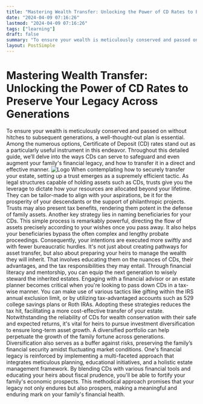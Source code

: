 ```yaml
---
title: "Mastering Wealth Transfer: Unlocking the Power of CD Rates to Preserve Your Legacy Across Generations"
date: "2024-04-09 07:16:26"
lastmod: "2024-04-09 07:16:26"
tags: ["learning"]
draft: false
summary: "To ensure your wealth is meticulously conserved and passed on without hitches to subsequent generations, a well-thought-out plan is essential. Among the numerous options, Certificate of Deposit (CD) rates stand out as a particularly useful instrument in this endeavor. Throughout this detailed guide, we’ll delve into the ways CDs can serve to safeguard and even augment your family's financial legacy, and how to transfer it in a direct and effective manner."
layout: PostSimple
---
```

# Mastering Wealth Transfer: Unlocking the Power of CD Rates to Preserve Your Legacy Across Generations
To ensure your wealth is meticulously conserved and passed on without hitches to subsequent generations, a well-thought-out plan is essential. Among the numerous options, Certificate of Deposit (CD) rates stand out as a particularly useful instrument in this endeavor. Throughout this detailed guide, we’ll delve into the ways CDs can serve to safeguard and even augment your family's financial legacy, and how to transfer it in a direct and effective manner.
<img alt="Logo" src="https://cdn.seniorsselection.com/src_image/bf9810fb4217d04e52d189e63e0b19b4.webp"/>
When contemplating how to securely transfer your estate, setting up a trust emerges as a supremely efficient tactic. As legal structures capable of holding assets such as CDs, trusts give you the leverage to dictate how your resources are allocated beyond your lifetime. They can be tailor-made to align with your aspirations, be it for the prosperity of your descendants or the support of philanthropic projects. Trusts may also present tax benefits, rendering them potent in the defense of family assets.
Another key strategy lies in naming beneficiaries for your CDs. This simple process is remarkably powerful, directing the flow of assets precisely according to your wishes once you pass away. It also helps your beneficiaries bypass the often complex and lengthy probate proceedings. Consequently, your intentions are executed more swiftly and with fewer bureaucratic hurdles.
It's not just about creating pathways for asset transfer, but also about preparing your heirs to manage the wealth they will inherit. That involves educating them on the nuances of CDs, their advantages, and the tax responsibilities they may entail. Through financial literacy and mentorship, you can equip the next generation to wisely steward the inherited estates.
Engaging with a financial advisor or an estate planner becomes critical when you're looking to pass down CDs in a tax-wise manner. You can make use of various tactics like gifting within the IRS annual exclusion limit, or by utilizing tax-advantaged accounts such as 529 college savings plans or Roth IRAs. Adopting these strategies reduces the tax hit, facilitating a more cost-effective transfer of your estate.
Notwithstanding the reliability of CDs for wealth conservation with their safe and expected returns, it's vital for heirs to pursue investment diversification to ensure long-term asset growth. A diversified portfolio can help perpetuate the growth of the family fortune across generations. Diversification also serves as a buffer against risks, preserving the family’s financial security amidst fluctuating market conditions.
One's financial legacy is reinforced by implementing a multi-faceted approach that integrates meticulous planning, educational initiatives, and a holistic estate management framework. By blending CDs with various financial tools and educating your heirs about fiscal prudence, you'll be able to fortify your family's economic prospects. This methodical approach promises that your legacy not only endures but also prospers, making a meaningful and enduring mark on your family's financial health.
        